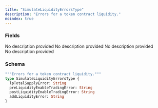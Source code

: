 ```yaml
---
title: "SimulateLiquidityErrorsType"
description: "Errors for a token contract liquidity."
noindex: true
---
```


### Fields

<ResponseField name="lpTotalSupplyError" type="String">
  No description provided
</ResponseField>

<ResponseField name="preLiquidityEnableTradingError" type="String">
  No description provided
</ResponseField>

<ResponseField name="postLiquidityEnableTradingError" type="String">
  No description provided
</ResponseField>

<ResponseField name="addLiquidityError" type="String">
  No description provided
</ResponseField>

### Schema


```graphql 
"""Errors for a token contract liquidity."""
type SimulateLiquidityErrorsType {
  lpTotalSupplyError: String
  preLiquidityEnableTradingError: String
  postLiquidityEnableTradingError: String
  addLiquidityError: String
}
```
